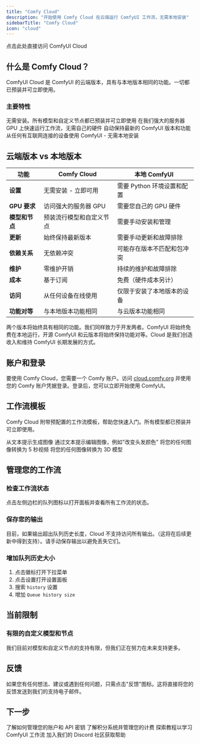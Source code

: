 ```yaml
---
title: "Comfy Cloud"
description: "开始使用 Comfy Cloud 在云端运行 ComfyUI 工作流，无需本地安装"
sidebarTitle: "Comfy Cloud"
icon: "cloud"
---
```


<Card title="访问 Comfy Cloud" icon="cloud" href="https://comfy.org/cloud">
  点击此处直接访问 ComfyUI Cloud
</Card>

## 什么是 Comfy Cloud？

ComfyUI Cloud 是 ComfyUI 的云端版本，具有与本地版本相同的功能。一切都已预装并可立即使用。

### 主要特性

<CardGroup cols={2}>
  <Card title="零配置" icon="bolt">
    无需安装。所有模型和自定义节点都已预装并可立即使用
  </Card>
  
  <Card title="强大的 GPU" icon="microchip">
    在我们强大的服务器 GPU 上快速运行工作流，无需自己的硬件
  </Card>
  
  <Card title="始终保持最新" icon="arrows-rotate">
    自动保持最新的 ComfyUI 版本和功能
  </Card>
  
  <Card title="随处访问" icon="globe">
    从任何有互联网连接的设备使用 ComfyUI - 无需本地安装
  </Card>
</CardGroup>

## 云端版本 vs 本地版本

| 功能 | Comfy Cloud | 本地 ComfyUI |
|------|-------------|--------------|
| **设置** | 无需安装 - 立即可用 | 需要 Python 环境设置和配置 |
| **GPU 要求** | 访问强大的服务器 GPU | 需要您自己的 GPU 硬件 |
| **模型和节点** | 预装流行模型和自定义节点 | 需要手动安装和管理 |
| **更新** | 始终保持最新版本 | 需要手动更新和故障排除 |
| **依赖关系** | 无依赖冲突 | 可能存在版本不匹配和包冲突 |
| **维护** | 零维护开销 | 持续的维护和故障排除 |
| **成本** | 基于订阅 | 免费（硬件成本另计） |
| **访问** | 从任何设备在线使用 | 仅限于安装了本地版本的设备 |
| **功能对等** | 与本地版本功能相同 | 与云版本功能相同 |

两个版本将始终具有相同的功能。我们同样致力于开发两者。ComfyUI 将始终免费在本地运行，开源 ComfyUI 和云版本将始终保持功能对等。Cloud 是我们创造收入和维持 ComfyUI 长期发展的方式。

## 账户和登录

要使用 Comfy Cloud，您需要一个 Comfy 账户。访问 [cloud.comfy.org](https://cloud.comfy.org) 并使用您的 Comfy 账户凭据登录。登录后，您可以立即开始使用 ComfyUI。

## 工作流模板

Comfy Cloud 附带预配置的工作流模板，帮助您快速入门。所有模型都已预装并可立即使用。

<CardGroup cols={2}>
  <Card title="文本生成图像" icon="image" href="/zh-CN/tutorials/basic/text-to-image">
    从文本提示生成图像
  </Card>
  
  <Card title="图像编辑" icon="wand-magic-sparkles" href="/zh-CN/tutorials/basic/image-to-image">
    通过文本提示编辑图像，例如"改变头发颜色"
  </Card>
  
  <Card title="图像生成视频" icon="video" href="/zh-CN/tutorials/video/wan/wan-vace-i2v-step-guide">
    将您的任何图像转换为 5 秒视频
  </Card>
  
  <Card title="图像生成 3D" icon="cube" href="/zh-CN/tutorials/3d/hunyuan3D-2">
    将您的任何图像转换为 3D 模型
  </Card>
</CardGroup>

## 管理您的工作流

### 检查工作流状态

点击左侧边栏的队列图标以打开面板并查看所有工作流的状态。

### 保存您的输出

目前，如果输出超出队列历史长度，Cloud 不支持访问所有输出。（这将在后续更新中得到支持）。请手动保存输出以避免丢失它们。

### 增加队列历史大小

1. 点击徽标打开下拉菜单
2. 点击设置打开设置面板
3. 搜索 `history` 设置
4. 增加 `Queue history size`

## 当前限制

### 有限的自定义模型和节点

我们目前对模型和自定义节点的支持有限，但我们正在努力在未来支持更多。

## 反馈

如果您有任何想法、建议或遇到任何问题，只需点击"反馈"图标。这将直接将您的反馈发送到我们的支持电子邮件。

## 下一步

<CardGroup cols={2}>
  <Card title="账户管理" icon="user" href="/zh-CN/interface/user">
    了解如何管理您的账户和 API 密钥
  </Card>
  
  <Card title="积分与计费" icon="credit-card" href="/zh-CN/interface/credits">
    了解积分系统并管理您的计费
  </Card>
  
  <Card title="教程" icon="book" href="/zh-CN/tutorials/basic/text-to-image">
    探索教程以学习 ComfyUI 工作流
  </Card>
  
  <Card title="支持" icon="life-ring" href="https://discord.com/invite/comfyorg">
    加入我们的 Discord 社区获取帮助
  </Card>
</CardGroup>
